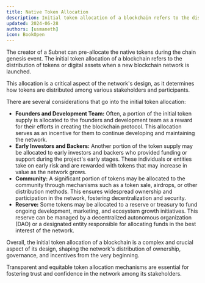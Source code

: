 ```yaml
---
title: Native Token Allocation
description: Initial token allocation of a blockchain refers to the distribution of native tokens when a new blockchain network is launched.
updated: 2024-06-28
authors: [usmaneth]
icon: BookOpen
---
```


The creator of a Subnet can pre-allocate the native tokens during the chain genesis event. The initial token allocation of a blockchain refers to the distribution of tokens or digital assets when a new blockchain network is launched.

This allocation is a critical aspect of the network's design, as it determines how tokens are distributed among various stakeholders and participants.

There are several considerations that go into the initial token allocation:

- **Founders and Development Team:** Often, a portion of the initial token supply is allocated to the founders and development team as a reward for their efforts in creating the blockchain protocol. This allocation serves as an incentive for them to continue developing and maintaining the network.
- **Early Investors and Backers:** Another portion of the token supply may be allocated to early investors and backers who provided funding or support during the project's early stages. These individuals or entities take on early risk and are rewarded with tokens that may increase in value as the network grows.
- **Community:** A significant portion of tokens may be allocated to the community through mechanisms such as a token sale, airdrops, or other distribution methods. This ensures widespread ownership and participation in the network, fostering decentralization and security.
- **Reserve:** Some tokens may be allocated to a reserve or treasury to fund ongoing development, marketing, and ecosystem growth initiatives. This reserve can be managed by a decentralized autonomous organization (DAO) or a designated entity responsible for allocating funds in the best interest of the network.

Overall, the initial token allocation of a blockchain is a complex and crucial aspect of its design, shaping the network's distribution of ownership, governance, and incentives from the very beginning.

Transparent and equitable token allocation mechanisms are essential for fostering trust and confidence in the network among its stakeholders.